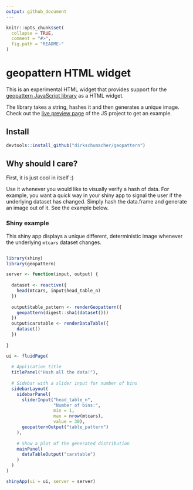 ```yaml
---
output: github_document
---
```


<!-- README.md is generated from README.Rmd. Please edit that file -->

```r
knitr::opts_chunk$set(
  collapse = TRUE,
  comment = "#>",
  fig.path = "README-"
)
```

# geopattern HTML widget 

This is an experimental HTML widget that provides support for the [geopattern JavaScript library](https://github.com/btmills/geopattern) as a HTML widget.

The library takes a string, hashes it and then generates a unique image. Check out the [live preview page](https://btmills.github.io/geopattern/) of the JS project to get an example.

## Install

```R
devtools::install_github("dirkschumacher/geopattern")
```

## Why should I care?

First, it is just cool in itself :)

Use it whenever you would like to visually verify a hash of data. 
For example, you want a quick way in your shiny app to signal the user if the underlying dataset has changed. Simply hash the data.frame and generate an image out of it. See the example below.

### Shiny example

This shiny app displays a unique different, deterministic image whenever the underlying `mtcars` dataset changes.

```R

library(shiny)
library(geopattern)

server <- function(input, output) {
  
  dataset <- reactive({
    head(mtcars, input$head_table_n)
  })
  
  output$table_pattern <- renderGeopattern({
    geopattern(digest::sha1(dataset()))
  })
  output$carstable <- renderDataTable({
    dataset()
  })
  
}

ui <- fluidPage(
  
  # Application title
  titlePanel("Hash all the data!"),
  
  # Sidebar with a slider input for number of bins
  sidebarLayout(
    sidebarPanel(
      sliderInput("head_table_n",
                  "Number of bins:",
                  min = 1,
                  max = nrow(mtcars),
                  value = 30),
      geopatternOutput("table_pattern")
    ),
    
    # Show a plot of the generated distribution
    mainPanel(
      dataTableOutput("carstable")
    )
  )
)

shinyApp(ui = ui, server = server)
```
